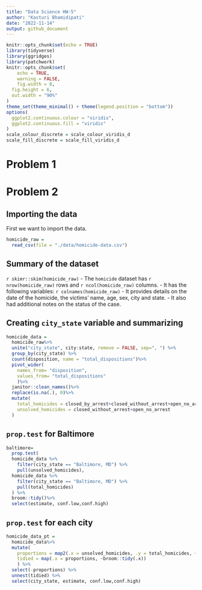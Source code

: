```yaml
---
title: "Data Science HW-5"
author: "Kasturi Bhamidipati"
date: "2022-11-14"
output: github_document
---
```


```r
knitr::opts_chunk$set(echo = TRUE)
library(tidyverse)
library(ggridges)
library(patchwork)
knitr::opts_chunk$set(
	echo = TRUE,
	warning = FALSE,
	fig.width = 8, 
  fig.height = 6,
  out.width = "90%"
)
theme_set(theme_minimal() + theme(legend.position = "bottom"))
options(
  ggplot2.continuous.colour = "viridis",
  ggplot2.continuous.fill = "viridis"
)
scale_colour_discrete = scale_colour_viridis_d
scale_fill_discrete = scale_fill_viridis_d
```

# Problem 1


# Problem 2

## Importing the data

First we want to import the data. 

```r
homicide_raw = 
  read_csv(file = "./data/homicide-data.csv")
```

## Summary of the dataset 

`r skimr::skim(homicide_raw)`
- The `homicide` dataset has `r nrow(homicide_raw)` rows and `r ncol(homicide_raw)` columns. 
- It has the following variables: `r colnames(homicide_raw)`
- It provides details on the date of the homicide, the victims' name, age, sex, city and state. 
- It also had additional notes on the status of the case. 

## Creating `city_state` variable and summarizing

```r
homicide_data = 
  homicide_raw%>%
  unite("city_state", city:state, remove = FALSE, sep=", ") %>%
  group_by(city_state) %>%
  count(disposition, name = "total_dispositions")%>%
  pivot_wider(
    names_from= "disposition",
    values_from= "total_dispositions"
    )%>%
  janitor::clean_names()%>% 
  replace(is.na(.), 0)%>%
  mutate(
    total_homicides = closed_by_arrest+closed_without_arrest+open_no_arrest, 
    unsolved_homicides = closed_without_arrest+open_no_arrest
  )
```

## `prop.test` for Baltimore 

```r
baltimore= 
  prop.test(
  homicide_data %>%  
    filter(city_state == "Baltimore, MD") %>% 
    pull(unsolved_homicides),
  homicide_data %>%
    filter(city_state == "Baltimore, MD") %>% 
    pull(total_homicides)
  ) %>% 
  broom::tidy()%>%
  select(estimate, conf.low,conf.high)
```

## `prop.test` for each city

```r
homicide_data_pt = 
  homicide_data%>%
  mutate(
    proportions = map2(.x = unsolved_homicides, .y = total_homicides, ~prop.test(x = .x, n = .y)),
    tidied = map(.x = proportions, ~broom::tidy(.x))
    ) %>% 
  select(-proportions) %>% 
  unnest(tidied) %>% 
  select(city_state, estimate, conf.low,conf.high)
```

